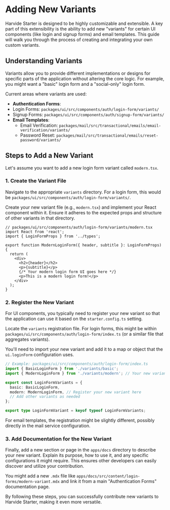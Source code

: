 # Adding New Variants

Harvide Starter is designed to be highly customizable and extensible. A key part of this extensibility is the ability to add new "variants" for certain UI components (like login and signup forms) and email templates. This guide will walk you through the process of creating and integrating your own custom variants.

## Understanding Variants

Variants allow you to provide different implementations or designs for specific parts of the application without altering the core logic. For example, you might want a "basic" login form and a "social-only" login form.

Current areas where variants are used:

*   **Authentication Forms**:
*   Login Forms: `packages/ui/src/components/auth/login-form/variants/`
*   Signup Forms: `packages/ui/src/components/auth/signup-form/variants/`
*   **Email Templates**:
    *   Email Verification: `packages/mail/src/transactional/emails/email-verification/variants/`
    *   Password Reset: `packages/mail/src/transactional/emails/reset-password/variants/`

## Steps to Add a New Variant

Let's assume you want to add a new login form variant called `modern.tsx`.

### 1. Create the Variant File

Navigate to the appropriate `variants` directory. For a login form, this would be `packages/ui/src/components/auth/login-form/variants/`.

Create your new variant file (e.g., `modern.tsx`) and implement your React component within it. Ensure it adheres to the expected props and structure of other variants in that directory.

```tsx
// packages/ui/src/components/auth/login-form/variants/modern.tsx
import React from 'react';
import { LoginFormProps } from '../types';

export function ModernLoginForm({ header, subtitle }: LoginFormProps) {
  return (
    <div>
      <h2>{header}</h2>
      <p>{subtitle}</p>
      {/* Your modern login form UI goes here */}
      <p>This is a modern login form!</p>
    </div>
  );
}
```

### 2. Register the New Variant

For UI components, you typically need to register your new variant so that the application can use it based on the `starter.config.ts` setting.

Locate the `variants` registration file. For login forms, this might be within `packages/ui/src/components/auth/login-form/index.ts` (or a similar file that aggregates variants).

You'll need to import your new variant and add it to a map or object that the `ui.loginForm` configuration uses.

```typescript
// Example: packages/ui/src/components/auth/login-form/index.ts
import { BasicLoginForm } from './variants/basic';
import { ModernLoginForm } from './variants/modern'; // Your new variant

export const LoginFormVariants = {
  basic: BasicLoginForm,
  modern: ModernLoginForm, // Register your new variant here
  // Add other variants as needed
};

export type LoginFormVariant = keyof typeof LoginFormVariants;
```

For email templates, the registration might be slightly different, possibly directly in the mail service configuration.

### 3. Add Documentation for the New Variant

Finally, add a new section or page in the `apps/docs` directory to describe your new variant. Explain its purpose, how to use it, and any specific configurations it might require. This ensures other developers can easily discover and utilize your contribution.

You might add a new `.mdx` file like `apps/docs/src/content/login-forms/modern-variant.mdx` and link it from a main "Authentication Forms" documentation page.

By following these steps, you can successfully contribute new variants to Harvide Starter, making it even more versatile.
